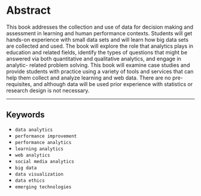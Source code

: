 # Abstract {.unnumbered}

This book addresses the collection and use of data for decision making and assessment in learning and human performance contexts. Students will get hands-on experience with small data sets and will learn how big data sets are collected and used. The book will explore the role that analytics plays in education and related fields, identify the types of questions that might be answered via both quantitative and qualitative analytics, and engage in analytic- related problem solving. This book will examine case studies and provide students with practice using a variety of tools and services that can help them collect and analyze learning and web data. There are no pre-requisites, and although data will be used prior experience with statistics or research design is not necessary.

---

## Keywords {.unnumbered}

- `data analytics`
- `performance improvement`
- `performance analytics`
- `learning analytics`
- `web analytics`
- `social media analytics`
- `big data`
- `data visualization`
- `data ethics`
- `emerging technologies`
